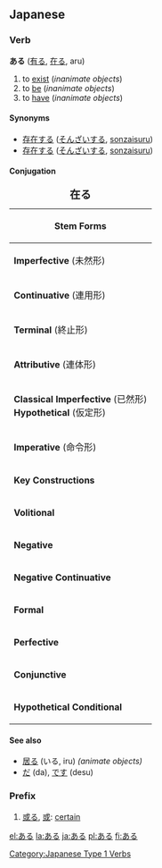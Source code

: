 ==Japanese==

===Verb===
'''ある''' ([[有る]], [[在る]], aru)

# to [[exist]] (''inanimate objects'')
# to [[be]] (''inanimate objects'')
# to [[have]] (''inanimate objects'')

====Synonyms====
* [[存在]]する ([[そんざい]]する, [[sonzai]]suru)
* [[存在する]] ([[そんざいする]], [[sonzaisuru]])

====Conjugation====
{| border="2" cellpadding="4" cellspacing="0" style="margin: 1em 1em 1em 0; background: #fffff9; border: 1px #aaa solid; border-collapse: collapse;"
|+ <big>'''在る'''</big>
|-
! bgcolor="#faf9b2" colspan="4" | '''Stem Forms'''
|-
| bgcolor="#ffffec" | '''Imperfective''' (未然形) || 在ら || あら || ''ara''
|-
| bgcolor="#ffffec" | '''Continuative''' (連用形) || 在り || あり || ''ari''
|-
| bgcolor="#ffffec" | '''Terminal''' (終止形)     || 在る || ある || ''aru''
|-
| bgcolor="#ffffec" | '''Attributive''' (連体形)  || 在る || ある || ''aru''
|-
| bgcolor="#ffffec" | '''Classical Imperfective''' (已然形)<br>'''Hypothetical''' (仮定形) || 在れ || あれ || ''are''
|-
| bgcolor="#ffffec" | '''Imperative''' (命令形)   || 在れ || あれ || ''are''
|- <!-- ****These complex forms don't exist for ある.*******
! bgcolor="#faf9b2" colspan="4" | '''Complex Forms'''
|-
| bgcolor="#ffffec" | '''Passive''' (受動態)      || 在られる || あられる || ''arareru''
|-
| bgcolor="#ffffec" | '''Causative''' (使役態)    || 在らせる<br>有らす || あらせる<br>あらす || ''araseru<br>arasu''
|-
| bgcolor="#ffffec" | '''Potential''' (可能法)    || 在れる || あれる || ''areru''
|- -->
! bgcolor="#faf9b2" colspan="4" | '''Key Constructions'''
|-
| bgcolor="#ffffec" | '''Volitional'''           || 在ろう || あろう || ''arō''
|-
| bgcolor="#ffffec" | '''Negative'''             || [[無い]] || [[ない]] || ''nai''
|-
| bgcolor="#ffffec" | '''Negative Continuative'''|| 無くて || なくて || ''nakute''
|-
| bgcolor="#ffffec" | '''Formal'''               || 在ります || [[あります]] || ''[[arimasu]]''
|-
| bgcolor="#ffffec" | '''Perfective'''           || 在った || あった || ''atta''
|-
| bgcolor="#ffffec" | '''Conjunctive'''          || 在って || あって || ''atte''
|-
| bgcolor="#ffffec" | '''Hypothetical Conditional'''||在れば||あれば || ''areba''
|}

====See also====
*[[居る]] (いる, iru) ''(animate objects)''
*[[だ]] (da), [[です]] (desu)

===Prefix===
{{ja-pos|h|prefix|rom=aru}}

# [[或る]], [[或]]: [[certain]]

[[Category:Japanese Type 1 Verbs]]

[[el:ある]]
[[la:ある]]
[[ja:ある]]
[[pl:ある]]
[[fi:ある]]